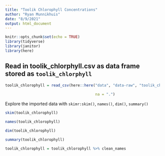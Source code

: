 ```yaml
---
title: "Toolik Chlorophyll Concentrations"
author: "Ryan Munnikhuis"
date: "8/9/2021"
output: html_document
---
```


```r
knitr::opts_chunk$set(echo = TRUE)
library(tidyverse)
library(janitor)
library(here)
```
## Read in toolik_chlorphyll.csv as data frame stored as  `toolik_chlorphyll`
```r
toolik_chlorophyll = read_csv(here::here("data", "data-raw", "toolik_chlorophyll.csv"), 
                                         
                                         na = ".")
```
Explore the imported data with `skimr:skim()`, `names()`, `dim()`, `summary()`

```r
skim(toolik_chlorophyll)

names(toolik_chlorophyll)

dim(toolik_chlorophyll)

summary(toolik_chlorophyll)
```
```r
toolik_chlorophyll = toolik_chlorophyll %>% clean_names
```


